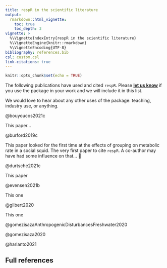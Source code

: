 ```yaml
---
title: respR in the scientific literature
output: 
  rmarkdown::html_vignette:
    toc: true
    toc_depth: 3
vignette: >
  %\VignetteIndexEntry{respR in the scientific literature}
  %\VignetteEngine{knitr::rmarkdown}
  %\VignetteEncoding{UTF-8}
bibliography: references.bib
csl: custom.csl
link-citations: true
---
```


```r
knitr::opts_chunk$set(echo = TRUE)
```

The following publications have used and cited `respR`. Please [**let us know**](mailto:nicholascarey@gmail.com) if you use the package in your work and we will include it in this list.

We would love to hear about any other uses of the package: teaching, industry use, or anything.

@bouyoucos2021c

This paper...

@burford2019c

This paper looked for the first time at the effects of grouping on metabolic rate in a social squid. The very first paper to cite `respR`. A co-author may have had some influence on that... 🤔

@durtsche2021c

This paper

@evensen2021b

This one

@gilbert2020

This one

@gomezisazaAnthropogenicDisturbancesFreshwater2020

@gomezisaza2020

@harianto2021

## Full references
